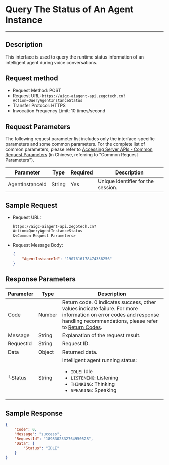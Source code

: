 # Query The Status of An Agent Instance

---

## Description

This interface is used to query the runtime status information of an intelligent agent during voice conversations.

## Request method

- Request Method: POST
- Request URL: `https://aigc-aiagent-api.zegotech.cn?Action=QueryAgentInstanceStatus`
- Transfer Protocol: HTTPS
- Invocation Frequency Limit: 10 times/second
## Request Parameters

The following request parameter list includes only the interface-specific parameters and some common parameters. For the complete list of common parameters, please refer to [Accessing Server APIs - Common Request Parameters](./../Accessing%20Server%20APIs.mdx#公共请求参数) (in Chinese, referring to "Common Request Parameters").

| Parameter         | Type     | Required | Description               |
|-------------------|----------|----------|---------------------------|
| AgentInstanceId   | String   | Yes      | Unique identifier for the session. |

## Sample Request

- Request URL:

    ```https
    https://aigc-aiagent-api.zegotech.cn?Action=QueryAgentInstanceStatus
    &<Common Request Parameters>
    ```

- Request Message Body:

    ```json
    {
        "AgentInstanceId": "1907616178474336256"
    }
    ```
## Response Parameters

| Parameter | Type | Description |
|-----------|------|-------------|
| Code | Number | Return code. 0 indicates success, other values indicate failure. For more information on error codes and response handling recommendations, please refer to [Return Codes](./../Return%20codes.mdx). |
| Message | String | Explanation of the request result. |
| RequestId | String | Request ID. |
| Data | Object | Returned data. |
| └Status | String | Intelligent agent running status:<ul><li>`IDLE`: Idle</li><li>`LISTENING`: Listening</li><li>`THINKING`: Thinking</li><li>`SPEAKING`: Speaking</li></ul> |

## Sample Response

```json
{
    "Code": 0,
    "Message": "success",
    "RequestId": "1898302332764950528",
    "Data": {
        "Status": "IDLE"
    }
}
```
